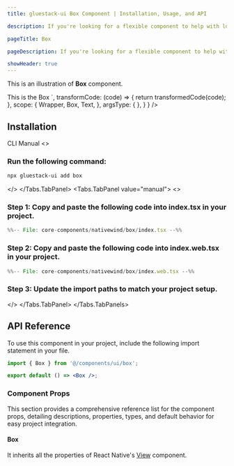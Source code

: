 ```yaml
---
title: gluestack-ui Box Component | Installation, Usage, and API

description: If you're looking for a flexible component to help with low-level layout needs, the Box component might be just what you need. With its customizable styles and props, it can be used to create a wide range of UI elements, from simple containers to complex layout structures.

pageTitle: Box

pageDescription: If you're looking for a flexible component to help with low-level layout needs, the Box component might be just what you need. With its customizable styles and props, it can be used to create a wide range of UI elements, from simple containers to complex layout structures.

showHeader: true
---
```



<Meta title="with-nativewind/components/Layout/Box" />




This is an illustration of **Box** component.

<Wrapper>
  <CodePreview
      showComponentRenderer={ true }
    showArgsController = { false}
    metaData = {{
      code: `
<Box
  className="bg-primary-500 p-5"
>
  <Text className='text-typography-0'>
    This is the Box
  </Text>
</Box>
`,
        transformCode: (code) => {
          return transformedCode(code);
        },
          scope: {
        Wrapper,
          Box,
          Text,
        },
      argsType: { },
    }
  }
  />
</Wrapper>

<br/>

## Installation

<Tabs value="cli" type="section">
  <Tabs.TabList>
      <Tabs.Tab value="cli">
        <Tabs.TabTitle>CLI</Tabs.TabTitle>
      </Tabs.Tab>
     <Tabs.Tab value="manual">
        <Tabs.TabTitle>Manual</Tabs.TabTitle>
     </Tabs.Tab>
  </Tabs.TabList>
  <Tabs.TabPanels>
    <Tabs.TabPanel value="cli">
<>

### Run the following command:
  ```bash
  npx gluestack-ui add box
  ```
</>
    </Tabs.TabPanel>
    <Tabs.TabPanel value="manual"> 
<>

### Step 1: Copy and paste the following code into index.tsx in your project.
<CollapsibleCode>

```jsx 
%%-- File: core-components/nativewind/box/index.tsx --%% 
```
</CollapsibleCode>

### Step 2: Copy and paste the following code into index.web.tsx in your project.
<CollapsibleCode>

```jsx 
%%-- File: core-components/nativewind/box/index.web.tsx --%% 
```
</CollapsibleCode>

### Step 3: Update the import paths to match your project setup.
</>
    </Tabs.TabPanel>
  </Tabs.TabPanels>
</Tabs>

## API Reference

To use this component in your project, include the following import statement in your file.

```jsx
import { Box } from '@/components/ui/box';
```

```jsx
export default () => <Box />;
```

### Component Props

This section provides a comprehensive reference list for the component props, detailing descriptions, properties, types, and default behavior for easy project integration.

#### Box

It inherits all the properties of React Native's [View](https://reactnative.dev/docs/view) component.
